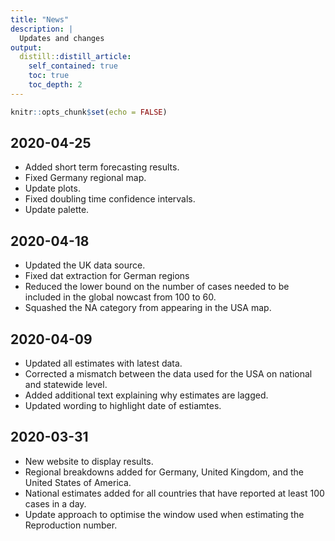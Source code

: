 ```yaml
---
title: "News"
description: |
  Updates and changes
output:
  distill::distill_article:
    self_contained: true
    toc: true
    toc_depth: 2
---
```


```r
knitr::opts_chunk$set(echo = FALSE)
```

## 2020-04-25 

* Added short term forecasting results.
* Fixed Germany regional map.
* Update plots.
* Fixed doubling time confidence intervals.
* Update palette.

## 2020-04-18

* Updated the UK data source.
* Fixed dat extraction for German regions
* Reduced the lower bound on the number of cases needed to be included in the global nowcast from 100 to 60. 
* Squashed the NA category from appearing in the USA map.

## 2020-04-09

* Updated all estimates with latest data.
* Corrected a mismatch between the data used for the USA on national and statewide level. 
* Added additional text explaining why estimates are lagged.
* Updated wording to highlight date of estiamtes.

## 2020-03-31

* New website to display results.
* Regional breakdowns added for Germany, United Kingdom, and the United States of America.
* National estimates added for all countries that have reported at least 100 cases in a day.
* Update approach to optimise the window used when estimating the Reproduction number.
